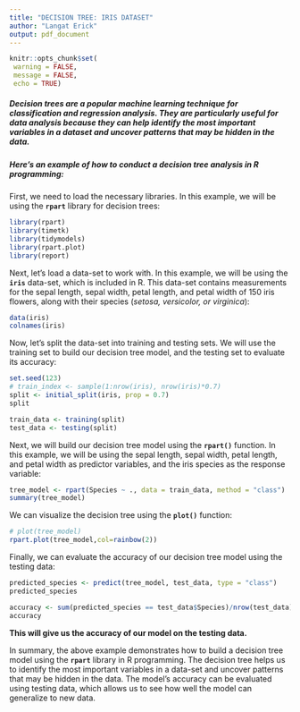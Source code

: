 ---
title: "DECISION TREE: IRIS DATASET"
author: "Langat Erick"
output: pdf_document
---

```{r setup, include=FALSE}
knitr::opts_chunk$set(
 warning = FALSE,
 message = FALSE,
 echo = TRUE)
```

##### **Decision trees are a popular machine learning technique for classification and regression analysis. They are particularly useful for data analysis because they can help *identify the most important variables in a dataset*** **and uncover patterns that may be hidden in the data.**

##### Here's an example of how to conduct a decision tree analysis in R programming:

First, we need to load the necessary libraries. In this example, we will be using the **`rpart`** library for decision trees:

```{r}
library(rpart)
library(timetk)
library(tidymodels)
library(rpart.plot)
library(report)
```

Next, let's load a data-set to work with. In this example, we will be using the **`iris`** data-set, which is included in R. This data-set contains measurements for the sepal length, sepal width, petal length, and petal width of 150 iris flowers, along with their species (*setosa, versicolor, or virginica*):

```{r}
data(iris)
colnames(iris)
```

Now, let's split the data-set into training and testing sets. We will use the training set to build our decision tree model, and the testing set to evaluate its accuracy:

```{r}
set.seed(123)
# train_index <- sample(1:nrow(iris), nrow(iris)*0.7)
split <- initial_split(iris, prop = 0.7)
split
```

```{r}
train_data <- training(split)
test_data <- testing(split)
```

Next, we will build our decision tree model using the **`rpart()`** function. In this example, we will be using the sepal length, sepal width, petal length, and petal width as predictor variables, and the iris species as the response variable:

```{r}
tree_model <- rpart(Species ~ ., data = train_data, method = "class")
summary(tree_model)
```

We can visualize the decision tree using the **`plot()`** function:

```{r}
# plot(tree_model)
rpart.plot(tree_model,col=rainbow(2))
```

Finally, we can evaluate the accuracy of our decision tree model using the testing data:

```{r}
predicted_species <- predict(tree_model, test_data, type = "class")
predicted_species
```

```{r}
accuracy <- sum(predicted_species == test_data$Species)/nrow(test_data)
accuracy
```

**This will give us the accuracy of our model on the testing data.**

In summary, the above example demonstrates how to build a decision tree model using the **`rpart`** library in R programming. The decision tree helps us to identify the most important variables in a data-set and uncover patterns that may be hidden in the data. The model's accuracy can be evaluated using testing data, which allows us to see how well the model can generalize to new data.
